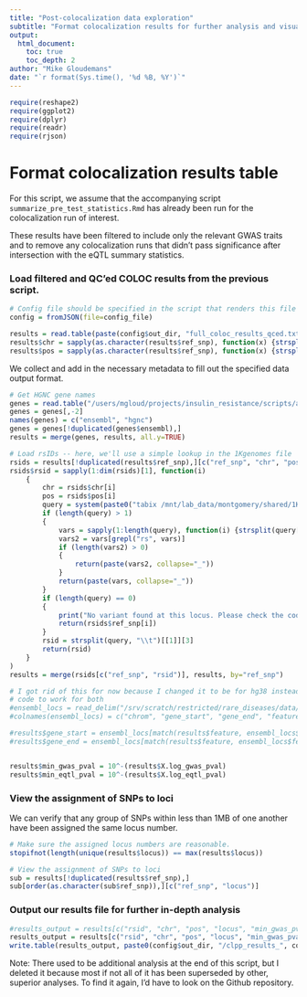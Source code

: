 ```yaml
---
title: "Post-colocalization data exploration"
subtitle: "Format colocalization results for further analysis and visualize results"
output: 
  html_document:
    toc: true
    toc_depth: 2
author: "Mike Gloudemans"
date: "`r format(Sys.time(), '%d %B, %Y')`"
---
```


```r
require(reshape2)
require(ggplot2)
require(dplyr)
require(readr)
require(rjson)
```

# Format colocalization results table

For this script, we assume that the accompanying script `summarize_pre_test_statistics.Rmd`
has already been run for the colocalization run of interest.

These results have been filtered to include only the relevant GWAS traits and to remove
any colocalization runs that didn't pass significance after intersection with the eQTL
summary statistics.

### Load filtered and QC'ed COLOC results from the previous script.

```r
# Config file should be specified in the script that renders this file
config = fromJSON(file=config_file)

results = read.table(paste(config$out_dir, "full_coloc_results_qced.txt", sep="/"), sep="\t", header=TRUE)
results$chr = sapply(as.character(results$ref_snp), function(x) {strsplit(x, "_")[[1]][1]})
results$pos = sapply(as.character(results$ref_snp), function(x) {strsplit(x, "_")[[1]][2]})
```

We collect and add in the necessary metadata to fill out the specified
data output format.

```r
# Get HGNC gene names
genes = read.table("/users/mgloud/projects/insulin_resistance/scripts/auxiliary/eriks_bonus/eriks_grant/mart_export.txt", header=TRUE, sep="\t")
genes = genes[,-2]
names(genes) = c("ensembl", "hgnc")
genes = genes[!duplicated(genes$ensembl),]
results = merge(genes, results, all.y=TRUE)

# Load rsIDs -- here, we'll use a simple lookup in the 1Kgenomes file
rsids = results[!duplicated(results$ref_snp),][c("ref_snp", "chr", "pos")]
rsids$rsid = sapply(1:dim(rsids)[1], function(i)
	{
		chr = rsids$chr[i]
		pos = rsids$pos[i]
		query = system(paste0("tabix /mnt/lab_data/montgomery/shared/1KG/hg38/ALL.chr", chr, "_GRCh38.genotypes.20170504.vcf.gz ", chr, ":", pos, "-", pos), intern=TRUE)
		if (length(query) > 1)
		{
			vars = sapply(1:length(query), function(i) {strsplit(query[[i]], "\\t")[[1]][3]})
			vars2 = vars[grepl("rs", vars)]
			if (length(vars2) > 0)
			{
				return(paste(vars2, collapse="_"))
			}
			return(paste(vars, collapse="_"))
		}
		if (length(query) == 0)
		{
			print("No variant found at this locus. Please check the code for errors.")
			return(rsids$ref_snp[i])
		}
		rsid = strsplit(query, "\\t")[[1]][3]
		return(rsid)
	}
)
results = merge(rsids[c("ref_snp", "rsid")], results, by="ref_snp")

# I got rid of this for now because I changed it to be for hg38 instead. Really though, I should adapt this
# code to work for both
#ensembl_locs = read_delim("/srv/scratch/restricted/rare_diseases/data/annot/gencode.v19.annotation.genes.bed.gz", delim="\t", col_names=FALSE)
#colnames(ensembl_locs) = c("chrom", "gene_start", "gene_end", "feature")

#results$gene_start = ensembl_locs[match(results$feature, ensembl_locs$feature),]$gene_start
#results$gene_end = ensembl_locs[match(results$feature, ensembl_locs$feature),]$gene_end


results$min_gwas_pval = 10^-(results$X.log_gwas_pval)
results$min_eqtl_pval = 10^-(results$X.log_eqtl_pval)

```

### View the assignment of SNPs to loci

We can verify that any group of SNPs within less than 1MB of one another have
been assigned the same locus number.

```r
# Make sure the assigned locus numbers are reasonable.
stopifnot(length(unique(results$locus)) == max(results$locus))

# View the assignment of SNPs to loci
sub = results[!duplicated(results$ref_snp),]
sub[order(as.character(sub$ref_snp)),][c("ref_snp", "locus")]
```

### Output our results file for further in-depth analysis

```r
#results_output = results[c("rsid", "chr", "pos", "locus", "min_gwas_pval", "min_eqtl_pval", "gwas_trait", "eqtl_file", "ensembl", "hgnc", "gene_start", "gene_end", "clpp", "clpp_mod", "n_snps", "all_sig_gwas", "all_sig_eqtl")]
results_output = results[c("rsid", "chr", "pos", "locus", "min_gwas_pval", "min_eqtl_pval", "gwas_short", "eqtl_short", "gwas_trait", "eqtl_file", "feature", "ensembl", "hgnc", "clpp", "clpp_mod", "n_snps", "all_sig_gwas", "all_sig_eqtl", "base_gwas_file")]
write.table(results_output, paste0(config$out_dir, "/clpp_results_", config$analysis_date, ".txt"), quote=FALSE, col.names=TRUE, row.names=FALSE, sep="\t")
```

Note: There used to be additional analysis at the end of this script, but I deleted it because most if not all of it has been superseded
by other, superior analyses. To find it again, I'd have to look on the Github repository.

